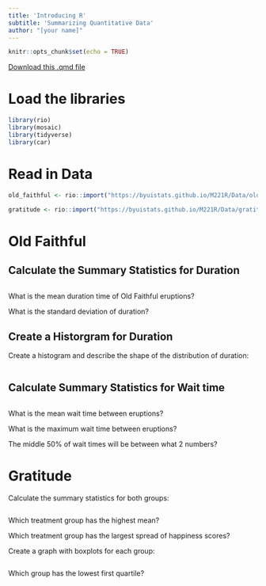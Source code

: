 ```yaml
---
title: 'Introducing R'
subtitle: 'Summarizing Quantitative Data'
author: "[your name]"
---
```



```r
knitr::opts_chunk$set(echo = TRUE)
```
<a href="https://github.com/byuistats/Math221D_Course/raw/main/04-Intro_to_R/Introducing_R_Homework.qmd" download class="btn btn-primary">Download this .qmd file</a>



# Load the libraries
```r

library(rio)
library(mosaic)
library(tidyverse)
library(car)

```

# Read in Data

```r

old_faithful <- rio::import("https://byuistats.github.io/M221R/Data/old_faithful.xlsx")

gratitude <- rio::import("https://byuistats.github.io/M221R/Data/gratitude.xlsx")


```


# Old Faithful

## Calculate the Summary Statistics for Duration

```r


```

What is the mean duration time of Old Faithful eruptions?

What is the standard deviation of duration?


## Create a Historgram for Duration

Create a histogram and describe the shape of the distribution of duration:

```r


```



## Calculate Summary Statistics for Wait time

```r



```

What is the mean wait time between eruptions?

What is the maximum wait time between eruptions?

The middle 50% of wait times will be between what 2 numbers?


# Gratitude

Calculate the summary statistics for both groups:

```r


```

Which treatment group has the highest mean?

Which treatment group has the largest spread of happiness scores?

Create a graph with boxplots for each group:

```r


```

Which group has the lowest first quartile?



